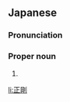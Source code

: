 ==Japanese==
{{ja-kanjitab|せい|ごう}}

===Pronunciation===
{{ja-pron|せいごう}}

===Proper noun===
{{ja-pos|proper|せいごう}}

# {{given name|male|lang=ja|sort=せいごう}}

[[li:正剛]]